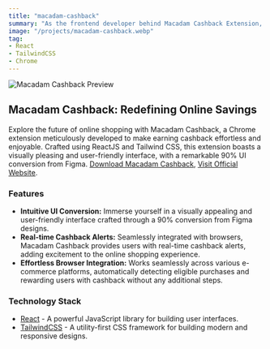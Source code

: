 ```yaml
---
title: "macadam-cashback"
summary: "As the frontend developer behind Macadam Cashback Extension, I transformed Figma designs into code, shaping a 90% conversion for this revolutionary Chrome extension. Unlike other 'walk to earn' apps, Macadam Cashback is dedicated to rewarding your online shopping activity. Discover a seamless blend of ReactJS and Tailwind CSS that brings an intuitive UI to life. Unlock real-time cashback alerts and a visually stunning interface, making every online purchase a rewarding experience. Download Macadam Cashback today and turn your clicks into cash while enjoying a delightful shopping journey."
image: "/projects/macadam-cashback.webp"
tag:
- React
- TailwindCSS
- Chrome
---
```


![Macadam Cashback Preview](/projects/macadam-cashback.webp)

## Macadam Cashback: Redefining Online Savings
Explore the future of online shopping with Macadam Cashback, a Chrome extension meticulously developed to make earning cashback effortless and enjoyable. Crafted using ReactJS and Tailwind CSS, this extension boasts a visually pleasing and user-friendly interface, with a remarkable 90% UI conversion from Figma.
[Download Macadam Cashback](https://chromewebstore.google.com/detail/macadam-cashback/olfglomegbapljcohegnfnkpmmdbeiln), [Visit Official Website](https://www.macadam.app/).

### Features
- **Intuitive UI Conversion:** Immerse yourself in a visually appealing and user-friendly interface crafted through a 90% conversion from Figma designs.
- **Real-time Cashback Alerts:** Seamlessly integrated with browsers, Macadam Cashback provides users with real-time cashback alerts, adding excitement to the online shopping experience.
- **Effortless Browser Integration:** Works seamlessly across various e-commerce platforms, automatically detecting eligible purchases and rewarding users with cashback without any additional steps.

### Technology Stack
- [React](https://react.dev) - A powerful JavaScript library for building user interfaces.
- [TailwindCSS](https://tailwindcss.com) - A utility-first CSS framework for building modern and responsive designs.
